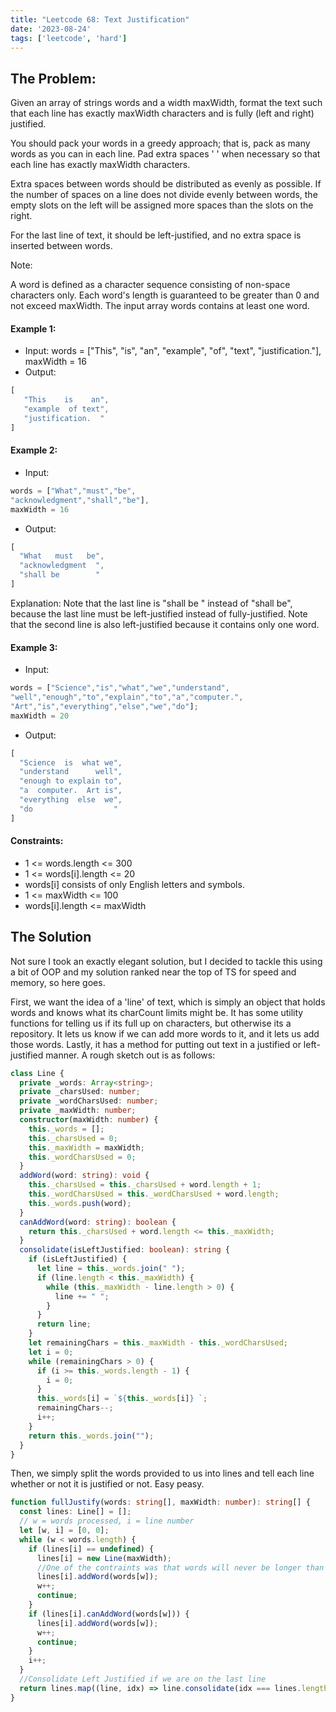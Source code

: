 ```yaml
---
title: "Leetcode 68: Text Justification"
date: '2023-08-24'
tags: ['leetcode', 'hard']
---
```


## The Problem:

Given an array of strings words and a width maxWidth, format the text such that each line has exactly maxWidth characters and is fully (left and right) justified.

You should pack your words in a greedy approach; that is, pack as many words as you can in each line. Pad extra spaces ' ' when necessary so that each line has exactly maxWidth characters.

Extra spaces between words should be distributed as evenly as possible. If the number of spaces on a line does not divide evenly between words, the empty slots on the left will be assigned more spaces than the slots on the right.

For the last line of text, it should be left-justified, and no extra space is inserted between words.

Note:

A word is defined as a character sequence consisting of non-space characters only.
Each word's length is guaranteed to be greater than 0 and not exceed maxWidth.
The input array words contains at least one word.
 

#### Example 1:
- Input: words = ["This", "is", "an", "example", "of", "text", "justification."], maxWidth = 16
- Output:
```ts
[
   "This    is    an",
   "example  of text",
   "justification.  "
]
```
#### Example 2:
- Input: 
```ts 
words = ["What","must","be",
"acknowledgment","shall","be"], 
maxWidth = 16
```
- Output:
```ts 
[
  "What   must   be",
  "acknowledgment  ",
  "shall be        "
]
``` 
Explanation: Note that the last line is "shall be    " instead of "shall     be", because the last line must be left-justified instead of fully-justified.
Note that the second line is also left-justified because it contains only one word.
#### Example 3:
- Input: 
```ts 
words = ["Science","is","what","we","understand",
"well","enough","to","explain","to","a","computer.",
"Art","is","everything","else","we","do"];
maxWidth = 20 
```
- Output:
```ts 
[
  "Science  is  what we",
  "understand      well",
  "enough to explain to",
  "a  computer.  Art is",
  "everything  else  we",
  "do                  "
]
```
#### Constraints:
- 1 \<= words.length \<= 300
- 1 \<= words[i].length \<= 20
- words[i] consists of only English letters and symbols.
- 1 \<= maxWidth \<= 100
- words[i].length \<= maxWidth

## The Solution

Not sure I took an exactly elegant solution, but I decided to tackle this using a bit of OOP and my solution ranked near the top of TS for speed and memory, so here goes.

First, we want the idea of a 'line' of text, which is simply an object that holds words and knows what its charCount limits might be. It has some utility functions for telling us if its full up on characters, but otherwise its a repository. It lets us know if we can add more words to it, and it lets us add those words. Lastly, it has a method for putting out text in a justified or left-justified manner. A rough sketch out is as follows:
```ts
class Line {
  private _words: Array<string>;
  private _charsUsed: number;
  private _wordCharsUsed: number;
  private _maxWidth: number;
  constructor(maxWidth: number) {
    this._words = [];
    this._charsUsed = 0;
    this._maxWidth = maxWidth;
    this._wordCharsUsed = 0;
  }
  addWord(word: string): void {
    this._charsUsed = this._charsUsed + word.length + 1;
    this._wordCharsUsed = this._wordCharsUsed + word.length;
    this._words.push(word);
  }
  canAddWord(word: string): boolean {
    return this._charsUsed + word.length <= this._maxWidth;
  }
  consolidate(isLeftJustified: boolean): string {
    if (isLeftJustified) {
      let line = this._words.join(" ");
      if (line.length < this._maxWidth) {
        while (this._maxWidth - line.length > 0) {
          line += " ";
        }
      }
      return line;
    }
    let remainingChars = this._maxWidth - this._wordCharsUsed;
    let i = 0;
    while (remainingChars > 0) {
      if (i >= this._words.length - 1) {
        i = 0;
      }
      this._words[i] = `${this._words[i]} `;
      remainingChars--;
      i++;
    }
    return this._words.join("");
  }
}
```

Then, we simply split the words provided to us into lines and tell each line whether or not it is justified or not. Easy peasy.
```ts
function fullJustify(words: string[], maxWidth: number): string[] {
  const lines: Line[] = [];
  // w = words processed, i = line number
  let [w, i] = [0, 0]; 
  while (w < words.length) {
    if (lines[i] == undefined) {
      lines[i] = new Line(maxWidth);
      //One of the contraints was that words will never be longer than the maxWidth, so we know we dont need to check for this on the first word we enter.
      lines[i].addWord(words[w]); 
      w++;
      continue;
    }
    if (lines[i].canAddWord(words[w])) {
      lines[i].addWord(words[w]);
      w++;
      continue;
    }
    i++;
  }
  //Consolidate Left Justified if we are on the last line
  return lines.map((line, idx) => line.consolidate(idx === lines.length - 1)); 
}
```